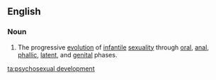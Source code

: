 ==English==

===Noun===
{{wikipedia}}
{{en-noun|head=[[psychosexual]] [[development]]|-}}

# {{context|psychology|lang=en}} The progressive [[evolution]] of [[infantile]] [[sexuality]] through [[oral]], [[anal]], [[phallic]], [[latent]], and [[genital]] phases.

[[ta:psychosexual development]]